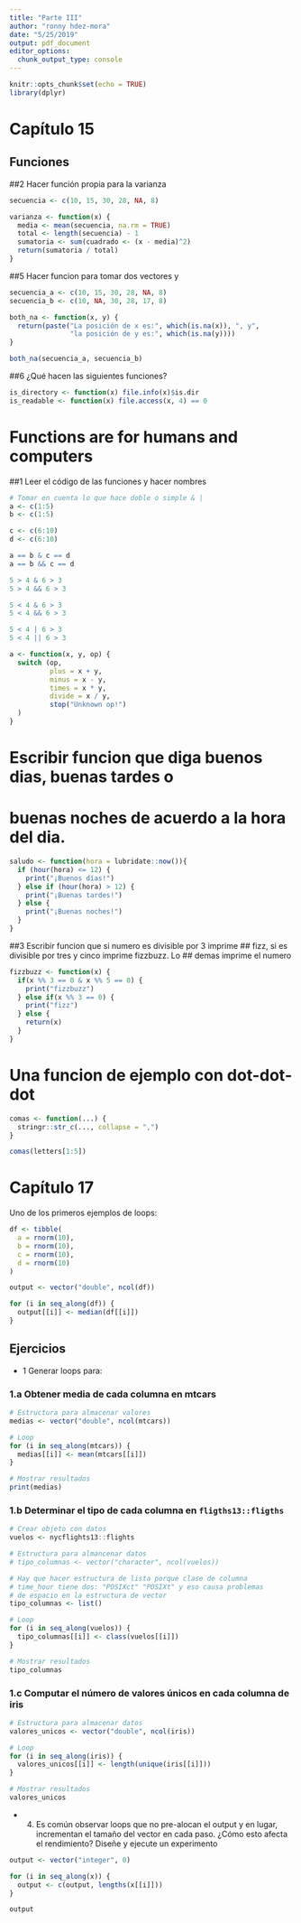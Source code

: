 ```yaml
---
title: "Parte III"
author: "ronny hdez-mora"
date: "5/25/2019"
output: pdf_document
editor_options: 
  chunk_output_type: console
---
```


```r
knitr::opts_chunk$set(echo = TRUE)
library(dplyr)
```

# Capítulo 15
## Funciones

##2 Hacer función propia para la varianza
```r
secuencia <- c(10, 15, 30, 28, NA, 8)

varianza <- function(x) {
  media <- mean(secuencia, na.rm = TRUE)
  total <- length(secuencia) - 1
  sumatoria <- sum(cuadrado <- (x - media)^2)
  return(sumatoria / total)
}
```

##5 Hacer funcion para tomar dos vectores y

```r
secuencia_a <- c(10, 15, 30, 28, NA, 8)
secuencia_b <- c(10, NA, 30, 28, 17, 8)

both_na <- function(x, y) {
  return(paste("La posición de x es:", which(is.na(x)), ", y",
               "la posición de y es:", which(is.na(y))))
}

both_na(secuencia_a, secuencia_b)

```

##6 ¿Qué hacen las siguientes funciones?

```r

is_directory <- function(x) file.info(x)$is.dir
is_readable <- function(x) file.access(x, 4) == 0
```

# Functions are for humans and computers

##1 Leer el código de las funciones y hacer nombres 

```r
# Tomar en cuenta lo que hace doble o simple & |
a <- c(1:5)
b <- c(1:5)

c <- c(6:10)
d <- c(6:10)

a == b & c == d
a == b && c == d

5 > 4 & 6 > 3
5 > 4 && 6 > 3

5 < 4 & 6 > 3
5 < 4 && 6 > 3

5 < 4 | 6 > 3
5 < 4 || 6 > 3

```


```r
a <- function(x, y, op) {
  switch (op,
          plus = x + y,
          minus = x - y,
          times = x * y, 
          divide = x / y,
          stop("Unknown op!")
  )
}
```


# Escribir funcion que diga buenos dias, buenas tardes o
# buenas noches de acuerdo a la hora del dia.

```r
saludo <- function(hora = lubridate::now()){
  if (hour(hora) <= 12) {
    print("¡Buenos días!")
  } else if (hour(hora) > 12) {
    print("¡Buenas tardes!")
  } else {
    print("¡Buenas noches!")
  } 
}
```


##3 Escribir funcion que si numero es divisible por 3 imprime 
## fizz, si es divisible por tres y cinco imprime fizzbuzz. Lo
## demas imprime el numero

```r
fizzbuzz <- function(x) {
  if(x %% 3 == 0 & x %% 5 == 0) {
    print("fizzbuzz")
  } else if(x %% 3 == 0) {
    print("fizz")
  } else {
    return(x)
  }
}
```

# Una funcion de ejemplo con dot-dot-dot

```r
comas <- function(...) {
  stringr::str_c(..., collapse = ",")
}

comas(letters[1:5])
```

# Capítulo 17

Uno de los primeros ejemplos de loops:
```r
df <- tibble(
  a = rnorm(10),
  b = rnorm(10),
  c = rnorm(10),
  d = rnorm(10)
)

output <- vector("double", ncol(df))

for (i in seq_along(df)) {
  output[[i]] <- median(df[[i]])
}
```

## Ejercicios

 - 1 Generar loops para: 
  
### 1.a Obtener media de cada columna en mtcars
```r
# Estructura para almacenar valores
medias <- vector("double", ncol(mtcars))

# Loop
for (i in seq_along(mtcars)) {
  medias[[i]] <- mean(mtcars[[i]])
}

# Mostrar resultados
print(medias)
```

### 1.b Determinar el tipo de cada columna en `fligths13::fligths`
```r
# Crear objeto con datos
vuelos <- nycflights13::flights

# Estructura para almancenar datos
# tipo_columnas <- vector("character", ncol(vuelos))

# Hay que hacer estructura de lista porque clase de columna
# time_hour tiene dos: "POSIXct" "POSIXt" y eso causa problemas
# de espacio en la estructura de vector
tipo_columnas <- list()

# Loop
for (i in seq_along(vuelos)) {
  tipo_columnas[[i]] <- class(vuelos[[i]])
}

# Mostrar resultados
tipo_columnas
```

### 1.c Computar el número de valores únicos en cada columna de iris
```r
# Estructura para almacenar datos
valores_unicos <- vector("double", ncol(iris))

# Loop
for (i in seq_along(iris)) {
  valores_unicos[[i]] <- length(unique(iris[[i]]))
}

# Mostrar resultados
valores_unicos
```

 - 4. Es común observar loops que no pre-alocan el output y en lugar, 
 incrementan el tamaño del vector en cada paso. ¿Cómo esto afecta el
 rendimiento? Diseñe y ejecute un experimento
 
```r
output <- vector("integer", 0)

for (i in seq_along(x)) {
  output <- c(output, lengths(x[[i]]))
}

output
```
 
